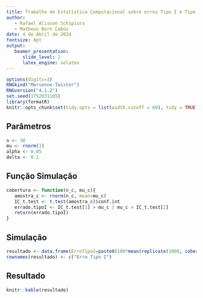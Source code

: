 ```yaml
---
title: Trabalho de Estatística Computacional sobre erros Tipo I e Tipo II    
author:    
   - Rafael Alisson Schipiura    
   - Matheus Born Cabús 
date: 4 de Abril de 2024    
fontsize: 8pt    
output:    
   beamer_presentation:    
      slide_level: 2    
      latex_engine: xelatex
---
```


```r
options(digits=3)
RNGkind("Mersenne-Twister")
RNGversion("4.1.2")
set.seed(1752031105)
library(formatR)
knitr::opts_chunk$set(tidy.opts = list(width.cutoff = 60), tidy = TRUE)
```

## Parâmetros 

```r
n <- 30 
mu <- rnorm(1) 
alpha <- 0.05
delta <- 0.1

```

## Função Simulação

```r
cobertura <- function(n_c, mu_c){
   amostra_c <- rnorm(n_c, mean=mu_c)
   IC_t.test <- t.test(amostra_c)$conf.int
   errado.tipoI <- IC_t.test[1] > mu_c | mu_c > IC_t.test[2]
   return(errado.tipoI)
}

```

## Simulação

```r
resultado <- data.frame(ErroTipoI=paste0(100*mean(replicate(1000, cobertura(n, mu))) , "%"))
rownames(resultado) <- c("Erro Tipo I")

```

## Resultado 

```r
knitr::kable(resultado)

```
